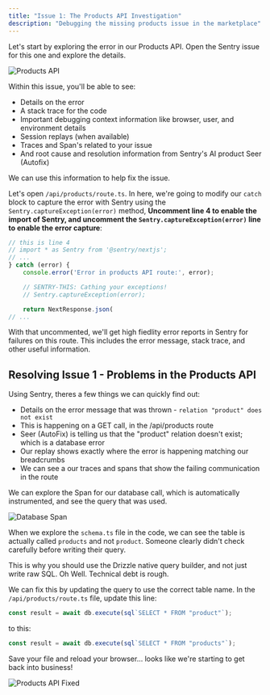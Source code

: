 ```yaml
---
title: "Issue 1: The Products API Investigation"
description: "Debugging the missing products issue in the marketplace"
---
```


Let's start by exploring the error in our Products API. Open the Sentry issue for this one and explore the details. 

![Products API](../../../assets/img/IssueView.gif)

Within this issue, you'll be able to see: 

* Details on the error
* A stack trace for the code
* Important debugging context information like browser, user, and environment details
* Session replays (when available)
* Traces and Span's related to your issue
* And root cause and resolution information from Sentry's AI product Seer (Autofix)

We can use this information to help fix the issue.

Let's open `/api/products/route.ts`. In here, we're going to modify our `catch` block to capture the error with Sentry using the `Sentry.captureException(error)` method, **Uncomment line 4 to enable the import of Sentry, and uncomment the `Sentry.captureException(error)` line to enable the error capture**:

```javascript
// this is line 4
// import * as Sentry from '@sentry/nextjs';
// ...
} catch (error) {
    console.error('Error in products API route:', error);

    // SENTRY-THIS: Cathing your exceptions!
    // Sentry.captureException(error);

    return NextResponse.json(
// ...
```

With that uncommented, we'll get high fiedlity error reports in Sentry for failures on this route. This includes the error message, stack trace, and other useful information.

## Resolving Issue 1 - Problems in the Products API

Using Sentry, theres a few things we can quickly find out:

* Details on the error message that was thrown - `relation "product" does not exist`
* This is happening on a GET call, in the /api/products route
* Seer (AutoFix) is telling us that the "product" relation doesn't exist; which is a database error 
* Our replay shows exactly where the error is happening matching our breadcrumbs 
* We can see a our traces and spans that show the failing communication in the route

We can explore the Span for our database call, which is automatically instrumented, and see the query that was used. 

![Database Span](../../../assets/img/DatabaseTrace.png)

When we explore the `schema.ts` file in the code, we can see the table is actually called `products` and not `product`. Someone clearly didn't check carefully before writing their query. 

This is why you should use the Drizzle native query builder, and not just write raw SQL. Oh Well. Technical debt is rough. 

We can fix this by updating the query to use the correct table name. In the `/api/products/route.ts` file, update this line:

```javascript
const result = await db.execute(sql`SELECT * FROM "product"`);
```

to this: 

```javascript
const result = await db.execute(sql`SELECT * FROM "products"`);
```

Save your file and reload your browser... looks like we're starting to get back into business! 

![Products API Fixed](../../../assets/img/ProductsResolved.png) 